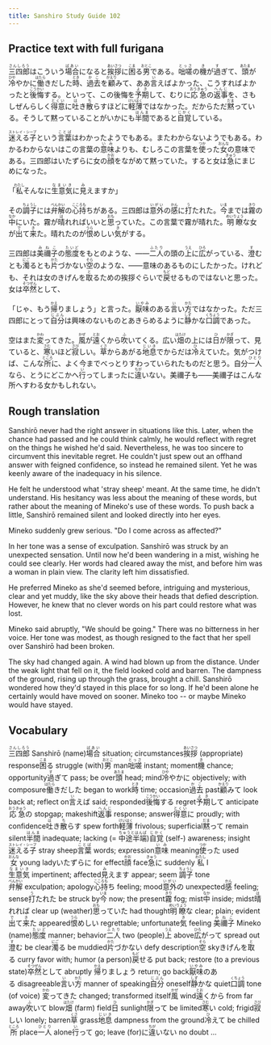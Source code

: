 ```yaml
---
title: Sanshiro Study Guide 102
---
```


## Practice text with full furigana

<p>
<ruby><rb>三四郎</rb><rt>さんしろう</rt></ruby>はこういう<ruby><rb>場合</rb><rt>ばあい</rt></ruby>になると<ruby><rb>挨拶</rb><rt>あいさつ</rt></ruby>に<ruby><rb>困</rb><rt>こま</rt></ruby>る<ruby><rb>男</rb><rt>おとこ</rt></ruby>である。<ruby><rb>咄嗟</rb><rt>とっさ</rt></ruby>の<ruby><rb>機</rb><rt>き</rt></ruby>が<ruby><rb>過</rb><rt>す</rt></ruby>ぎて、<ruby><rb>頭</rb><rt>あたま</rt></ruby>が<ruby><rb>冷</rb><rt>ひや</rt></ruby>やかに<ruby><rb>働</rb><rt>はたら</rt></ruby>きだした<ruby><rb>時</rb><rt>とき</rt></ruby>、<ruby><rb>過去</rb><rt>かこ</rt></ruby>を<ruby><rb>顧</rb><rt>かえり</rt></ruby>みて、ああ<ruby><rb>言</rb><rt>い</rt></ruby>えばよかった、こうすればよかったと<ruby><rb>後悔</rb><rt>こうかい</rt></ruby>する。といって、この後悔を<ruby><rb>予期</rb><rt>よき</rt></ruby>して、むりに<ruby><rb>応急</rb><rt>おうきゅう</rt></ruby>の<ruby><rb>返事</rb><rt>へんじ</rt></ruby>を、さもしぜんらしく<ruby><rb>得意</rb><rt>とくい</rt></ruby>に<ruby><rb>吐</rb><rt>は</rt></ruby>き<ruby><rb>散</rb><rt>ち</rt></ruby>らすほどに<ruby><rb>軽薄</rb><rt>けいはく</rt></ruby>ではなかった。だからただ<ruby><rb>黙</rb><rt>だま</rt></ruby>っている。そうして黙っていることがいかにも<ruby><rb>半間</rb><rt>はんま</rt></ruby>であると<ruby><rb>自覚</rb><rt>じかく</rt></ruby>している。
</p>

<p>
<ruby><rb>迷える子</rb><rt>ストレイ・シープ</rt></ruby>という<ruby><rb>言葉</rb><rt>ことば</rt></ruby>はわかったようでもある。またわからないようでもある。わかるわからないはこの言葉の<ruby><rb>意味</rb><rt>いみ</rt></ruby>よりも、むしろこの言葉を<ruby><rb>使</rb><rt>つか</rt></ruby>った<ruby><rb>女</rb><rt>おんな</rt></ruby>の意味である。三四郎はいたずらに女の<ruby><rb>顔</rb><rt>かお</rt></ruby>をながめて黙っていた。すると女は<ruby><rb>急</rb><rt>きゅう</rt></ruby>にまじめになった。
</p>

<p>
「<ruby><rb>私</rb><rt>わたし</rt></ruby>そんなに<ruby><rb>生意気</rb><rt>なまいき</rt></ruby>に<ruby><rb>見</rb><rt>み</rt></ruby>えますか」
</p>

<p>
その<ruby><rb>調子</rb><rt>ちょうし</rt></ruby>には<ruby><rb>弁解</rb><rt>べんかい</rt></ruby>の<ruby><rb>心持</rb><rt>こころも</rt></ruby>ちがある。三四郎は<ruby><rb>意外</rb><rt>いがい</rt></ruby>の<ruby><rb>感</rb><rt>かん</rt></ruby>に<ruby><rb>打</rb><rt>う</rt></ruby>たれた。<ruby><rb>今</rb><rt>いま</rt></ruby>までは<ruby><rb>霧</rb><rt>きり</rt></ruby>の<ruby><rb>中</rb><rt>なか</rt></ruby>にいた。霧が<ruby><rb>晴</rb><rt>は</rt></ruby>れればいいと<ruby><rb>思</rb><rt>おも</rt></ruby>っていた。この言葉で霧が晴れた。<ruby><rb>明瞭</rb><rt>めいりょう</rt></ruby>な女が<ruby><rb>出</rb><rt>で</rt></ruby>て<ruby><rb>来</rb><rt>き</rt></ruby>た。晴れたのが<ruby><rb>恨</rb><rt>うら</rt></ruby>めしい<ruby><rb>気</rb><rt>き</rt></ruby>がする。
</p>

<p>
三四郎は<ruby><rb>美禰子</rb><rt>みねこ</rt></ruby>の<ruby><rb>態度</rb><rt>たいど</rt></ruby>をもとのような、――<ruby><rb>二人</rb><rt>ふたり</rt></ruby>の頭の<ruby><rb>上</rb><rt>うえ</rt></ruby>に<ruby><rb>広</rb><rt>ひろ</rt></ruby>がっている、<ruby><rb>澄</rb><rt>す</rt></ruby>むとも<ruby><rb>濁</rb><rt>にご</rt></ruby>るとも<ruby><rb>片</rb><rt>かた</rt></ruby>づかない<ruby><rb>空</rb><rt>そら</rt></ruby>のような、――意味のあるものにしたかった。けれども、それは女のきげんを<ruby><rb>取</rb><rt>と</rt></ruby>るための挨拶ぐらいで<ruby><rb>戻</rb><rt>もど</rt></ruby>せるものではないと思った。女は<ruby><rb>卒然</rb><rt>そつぜん</rt></ruby>として、
</p>

<p>
「じゃ、もう<ruby><rb>帰</rb><rt>かえ</rt></ruby>りましょう」と言った。<ruby><rb>厭味</rb><rt>いやみ</rt></ruby>のある<ruby><rb>言</rb><rt>い</rt></ruby>い<ruby><rb>方</rb><rt>かた</rt></ruby>ではなかった。ただ三四郎にとって<ruby><rb>自分</rb><rt>じぶん</rt></ruby>は興味のないものとあきらめるように<ruby><rb>静</rb><rt>しず</rt></ruby>かな<ruby><rb>口調</rb><rt>くちょう</rt></ruby>であった。
</p>

<p>
空はまた<ruby><rb>変</rb><rt>かわ</rt></ruby>ってきた。<ruby><rb>風</rb><rt>かぜ</rt></ruby>が<ruby><rb>遠</rb><rt>とお</rt></ruby>くから<ruby><rb>吹</rb><rt>ふ</rt></ruby>いてくる。広い<ruby><rb>畑</rb><rt>はたけ</rt></ruby>の上には<ruby><rb>日</rb><rt>ひ</rt></ruby>が<ruby><rb>限</rb><rt>かぎ</rt></ruby>って、見ていると、<ruby><rb>寒</rb><rt>さむ</rt></ruby>いほど<ruby><rb>寂</rb><rt>さび</rt></ruby>しい。<ruby><rb>草</rb><rt>くさ</rt></ruby>からあがる<ruby><rb>地息</rb><rt>じいき</rt></ruby>でからだは<ruby><rb>冷</rb><rt>ひ</rt></ruby>えていた。気がつけば、こんな<ruby><rb>所</rb><rt>ところ</rt></ruby>に、よく今までべっとりすわっていられたものだと思う。自分<ruby><rb>一人</rb><rt>ひとり</rt></ruby>なら、とうにどこかへ<ruby><rb>行</rb><rt>い</rt></ruby>ってしまったに<ruby><rb>違</rb><rt>ちが</rt></ruby>いない。美禰子も――美禰子はこんな所へすわる女かもしれない。
</p>


## Rough translation

Sanshirō never had the right answer in situations like this. Later, when the chance had passed and he could think calmly, he would reflect with regret on the things he wished he'd said. Nevertheless, he was too sincere to circumvent this inevitable regret. He couldn't just spew out an offhand answer with feigned confidence, so instead he remained silent. Yet he was keenly aware of the inadequacy in his silence. 

He felt he understood what 'stray sheep' meant. At the same time, he didn't understand. His hesitancy was less about the meaning of these words, but rather about the meaning of Mineko's use of these words. To push back a little, Sanshirō remained silent and looked directly into her eyes.

Mineko suddenly grew serious. "Do I come across as affected?"

In her tone was a sense of exculpation. Sanshirō was struck by an unexpected sensation. Until now he'd been wandering in a mist, wishing he could see clearly. Her words had cleared away the mist, and before him was a woman in plain view. The clarity left him dissatisfied.

He preferred Mineko as she'd seemed before, intriguing and mysterious, clear and yet muddy, like the sky above their heads that defied description. However, he knew that no clever words on his part could restore what was lost.

Mineko said abruptly, "We should be going." There was no bitterness in her voice. Her tone was modest, as though resigned to the fact that her spell over Sanshirō had been broken.

The sky had changed again. A wind had blown up from the distance. Under the weak light that fell on it, the field looked cold and barren. The dampness of the ground, rising up through the grass, brought a chill. Sanshirō wondered how they'd stayed in this place for so long. If he'd been alone he certainly would have moved on sooner. Mineko too -- or maybe Mineko would have stayed.        


## Vocabulary

<p>
<span class="vocabstudy"><ruby><rb>三四郎</rb><rt>さんしろう</rt></ruby>&nbsp;Sanshirō (name)</span><span class="vocabstudy"><ruby><rb>場合</rb><rt>ばあい</rt></ruby>&nbsp;situation; circumstances</span><span class="vocabstudy"><ruby><rb>挨拶</rb><rt>あいさつ</rt></ruby>&nbsp;(appropriate) response</span><span class="vocabstudy"><ruby><rb>困</rb><rt>こま</rt></ruby>る&nbsp;struggle (with)</span><span class="vocabstudy"><ruby><rb>男</rb><rt>おとこ</rt></ruby>&nbsp;man</span><span class="vocabstudy"><ruby><rb>咄嗟</rb><rt>とっさ</rt></ruby>&nbsp;instant; moment</span><span class="vocabstudy"><ruby><rb>機</rb><rt>き</rt></ruby>&nbsp;chance; opportunity</span><span class="vocabstudy"><ruby><rb>過</rb><rt>す</rt></ruby>ぎて&nbsp;pass; be over</span><span class="vocabstudy"><ruby><rb>頭</rb><rt>あたま</rt></ruby>&nbsp;head; mind</span><span class="vocabstudy"><ruby><rb>冷</rb><rt>ひや</rt></ruby>やかに&nbsp;objectively; with composure</span><span class="vocabstudy"><ruby><rb>働</rb><rt>はたら</rt></ruby>きだした&nbsp;began to work</span><span class="vocabstudy"><ruby><rb>時</rb><rt>とき</rt></ruby>&nbsp;time; occasion</span><span class="vocabstudy"><ruby><rb>過去</rb><rt>かこ</rt></ruby>&nbsp;past</span><span class="vocabstudy"><ruby><rb>顧</rb><rt>かえり</rt></ruby>みて&nbsp;look back at; reflect on</span><span class="vocabstudy"><ruby><rb>言</rb><rt>い</rt></ruby>えば&nbsp;said; responded</span><span class="vocabstudy"><ruby><rb>後悔</rb><rt>こうかい</rt></ruby>する&nbsp;regret</span><span class="vocabstudy"><ruby><rb>予期</rb><rt>よき</rt></ruby>して&nbsp;anticipate</span><span class="vocabstudy"><ruby><rb>応急</rb><rt>おうきゅう</rt></ruby>の&nbsp;stopgap; makeshift</span><span class="vocabstudy"><ruby><rb>返事</rb><rt>へんじ</rt></ruby>&nbsp;response; answer</span><span class="vocabstudy"><ruby><rb>得意</rb><rt>とくい</rt></ruby>に&nbsp;proudly; with confidence</span><span class="vocabstudy"><ruby><rb>吐</rb><rt>は</rt></ruby>き<ruby><rb>散</rb><rt>ち</rt></ruby>らす&nbsp;spew forth</span><span class="vocabstudy"><ruby><rb>軽薄</rb><rt>けいはく</rt></ruby>&nbsp;frivolous; superficial</span><span class="vocabstudy"><ruby><rb>黙</rb><rt>だま</rt></ruby>って&nbsp;remain silent</span><span class="vocabstudy"><ruby><rb>半間</rb><rt>はんま</rt></ruby>&nbsp;inadequate; lacking (= <ruby><rb>中途半端</rb><rt>ちゅうとはんぱ</rt></ruby>)</span><span class="vocabstudy"><ruby><rb>自覚</rb><rt>じかく</rt></ruby>&nbsp;(self-) awareness; insight</span>
<span class="vocabstudy"><ruby><rb>迷える子</rb><rt>ストレイ・シープ</rt></ruby>&nbsp;stray sheep</span><span class="vocabstudy"><ruby><rb>言葉</rb><rt>ことば</rt></ruby>&nbsp;words; expression</span><span class="vocabstudy"><ruby><rb>意味</rb><rt>いみ</rt></ruby>&nbsp;meaning</span><span class="vocabstudy"><ruby><rb>使</rb><rt>つか</rt></ruby>った&nbsp;used</span><span class="vocabstudy"><ruby><rb>女</rb><rt>おんな</rt></ruby>&nbsp;young lady</span><span class="vocabstudy">いたずらに&nbsp;for effect</span><span class="vocabstudy"><ruby><rb>顔</rb><rt>かお</rt></ruby>&nbsp;face</span><span class="vocabstudy"><ruby><rb>急</rb><rt>きゅう</rt></ruby>に&nbsp;suddenly</span>
<span class="vocabstudy"><ruby><rb>私</rb><rt>わたし</rt></ruby>&nbsp;I</span><span class="vocabstudy"><ruby><rb>生意気</rb><rt>なまいき</rt></ruby>&nbsp;impertinent; affected</span><span class="vocabstudy"><ruby><rb>見</rb><rt>み</rt></ruby>えます&nbsp;appear; seem</span>
<span class="vocabstudy"><ruby><rb>調子</rb><rt>ちょうし</rt></ruby>&nbsp;tone</span><span class="vocabstudy"><ruby><rb>弁解</rb><rt>べんかい</rt></ruby>&nbsp;exculpation; apology</span><span class="vocabstudy"><ruby><rb>心持</rb><rt>こころも</rt></ruby>ち&nbsp;feeling; mood</span><span class="vocabstudy"><ruby><rb>意外</rb><rt>いがい</rt></ruby>の&nbsp;unexpected</span><span class="vocabstudy"><ruby><rb>感</rb><rt>かん</rt></ruby>&nbsp;feeling; sense</span><span class="vocabstudy"><ruby><rb>打</rb><rt>う</rt></ruby>たれた&nbsp;be struck by</span><span class="vocabstudy"><ruby><rb>今</rb><rt>いま</rt></ruby>&nbsp;now; the present</span><span class="vocabstudy"><ruby><rb>霧</rb><rt>きり</rt></ruby>&nbsp;fog; mist</span><span class="vocabstudy"><ruby><rb>中</rb><rt>なか</rt></ruby>&nbsp;inside; midst</span><span class="vocabstudy"><ruby><rb>晴</rb><rt>は</rt></ruby>れれば&nbsp;clear up (weather)</span><span class="vocabstudy"><ruby><rb>思</rb><rt>おも</rt></ruby>っていた&nbsp;had thought</span><span class="vocabstudy"><ruby><rb>明瞭</rb><rt>めいりょう</rt></ruby>な&nbsp;clear; plain; evident</span><span class="vocabstudy"><ruby><rb>出</rb><rt>で</rt></ruby>て<ruby><rb>来</rb><rt>き</rt></ruby>た&nbsp;appeared</span><span class="vocabstudy"><ruby><rb>恨</rb><rt>うら</rt></ruby>めしい&nbsp;regrettable; unfortunate</span><span class="vocabstudy"><ruby><rb>気</rb><rt>き</rt></ruby>&nbsp;feeling</span>
<span class="vocabstudy"><ruby><rb>美禰子</rb><rt>みねこ</rt></ruby>&nbsp;Mineko (name)</span><span class="vocabstudy"><ruby><rb>態度</rb><rt>たいど</rt></ruby>&nbsp;manner; behavior</span><span class="vocabstudy"><ruby><rb>二人</rb><rt>ふたり</rt></ruby>&nbsp;two (people)</span><span class="vocabstudy"><ruby><rb>上</rb><rt>うえ</rt></ruby>&nbsp;above</span><span class="vocabstudy"><ruby><rb>広</rb><rt>ひろ</rt></ruby>がって&nbsp;spread out</span><span class="vocabstudy"><ruby><rb>澄</rb><rt>す</rt></ruby>む&nbsp;be clear</span><span class="vocabstudy"><ruby><rb>濁</rb><rt>にご</rt></ruby>る&nbsp;be muddied</span><span class="vocabstudy"><ruby><rb>片</rb><rt>かた</rt></ruby>づかない&nbsp;defy description</span><span class="vocabstudy"><ruby><rb>空</rb><rt>そら</rt></ruby>&nbsp;sky</span><span class="vocabstudy">きげんを<ruby><rb>取</rb><rt>と</rt></ruby>る&nbsp;curry favor with; humor (a person)</span><span class="vocabstudy"><ruby><rb>戻</rb><rt>もど</rt></ruby>せる&nbsp;put back; restore (to a previous state)</span><span class="vocabstudy"><ruby><rb>卒然</rb><rt>そつぜん</rt></ruby>として&nbsp;abruptly</span>
<span class="vocabstudy"><ruby><rb>帰</rb><rt>かえ</rt></ruby>りましょう&nbsp;return; go back</span><span class="vocabstudy"><ruby><rb>厭味</rb><rt>いやみ</rt></ruby>のある&nbsp;disagreeable</span><span class="vocabstudy"><ruby><rb>言</rb><rt>い</rt></ruby>い<ruby><rb>方</rb><rt>かた</rt></ruby>&nbsp;manner of speaking</span><span class="vocabstudy"><ruby><rb>自分</rb><rt>じぶん</rt></ruby>&nbsp;oneself</span><span class="vocabstudy"><ruby><rb>静</rb><rt>しず</rt></ruby>かな&nbsp;quiet</span><span class="vocabstudy"><ruby><rb>口調</rb><rt>くちょう</rt></ruby>&nbsp;tone (of voice)</span>
<span class="vocabstudy"><ruby><rb>変</rb><rt>かわ</rt></ruby>ってきた&nbsp;changed; transformed itself</span><span class="vocabstudy"><ruby><rb>風</rb><rt>かぜ</rt></ruby>&nbsp;wind</span><span class="vocabstudy"><ruby><rb>遠</rb><rt>とお</rt></ruby>くから&nbsp;from far away</span><span class="vocabstudy"><ruby><rb>吹</rb><rt>ふ</rt></ruby>いて&nbsp;blow</span><span class="vocabstudy"><ruby><rb>畑</rb><rt>はたけ</rt></ruby>&nbsp;(farm) field</span><span class="vocabstudy"><ruby><rb>日</rb><rt>ひ</rt></ruby>&nbsp;sunlight</span><span class="vocabstudy"><ruby><rb>限</rb><rt>かぎ</rt></ruby>って&nbsp;be limited</span><span class="vocabstudy"><ruby><rb>寒</rb><rt>さむ</rt></ruby>い&nbsp;cold; frigid</span><span class="vocabstudy"><ruby><rb>寂</rb><rt>さび</rt></ruby>しい&nbsp;lonely; barren</span><span class="vocabstudy"><ruby><rb>草</rb><rt>くさ</rt></ruby>&nbsp;grass</span><span class="vocabstudy"><ruby><rb>地息</rb><rt>じいき</rt></ruby>&nbsp;dampness from the ground</span><span class="vocabstudy"><ruby><rb>冷</rb><rt>ひ</rt></ruby>えて&nbsp;be chilled</span><span class="vocabstudy"><ruby><rb>所</rb><rt>ところ</rt></ruby>&nbsp;place</span><span class="vocabstudy"><ruby><rb>一人</rb><rt>ひとり</rt></ruby>&nbsp;alone</span><span class="vocabstudy"><ruby><rb>行</rb><rt>い</rt></ruby>って&nbsp;go; leave (for)</span><span class="vocabstudy">に<ruby><rb>違</rb><rt>ちが</rt></ruby>いない&nbsp;no doubt ...</span>
</p>
